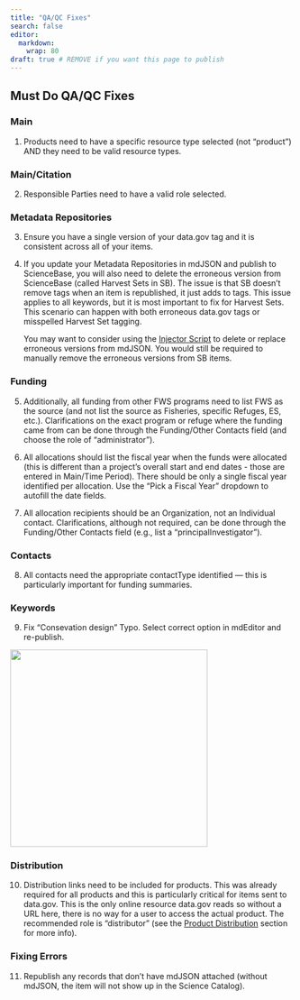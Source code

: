 ```yaml
---
title: "QA/QC Fixes"
search: false
editor: 
  markdown: 
    wrap: 80
draft: true # REMOVE if you want this page to publish    
---
```


## Must Do QA/QC Fixes

### Main

1. Products need to have a specific resource type selected (not “product”)
AND they need to be valid resource types. 

### Main/Citation

2. Responsible Parties need to have a valid role selected. 

### Metadata Repositories

3. Ensure you have a single version of your data.gov tag and it is consistent
across all of your items. 

4. If you update your Metadata Repositories in mdJSON and publish to
ScienceBase, you will also need to delete the erroneous version from ScienceBase
(called Harvest Sets in SB). The issue is that SB doesn’t remove tags when an
item is republished, it just adds to tags. This issue applies to all keywords,
but it is most important to fix for Harvest Sets. This scenario can happen with
both erroneous data.gov tags or misspelled Harvest Set tagging.

    You may want to consider using the 
    [Injector Script](../appendix/injector_script/injector_script_overview.qmd)
    to delete or replace erroneous versions from mdJSON. You would still be 
    required to manually remove the erroneous versions from SB items.

### Funding

5. Additionally, all funding from other FWS programs need to list FWS as the 
source (and not list the source as Fisheries, specific Refuges, ES, etc.).
Clarifications on the exact program or refuge where the funding came from
can be done through the Funding/Other Contacts field (and choose the role of
"administrator").

6. All allocations should list the fiscal year when the funds were allocated
(this is different than a project's overall start and end dates - those are
entered in Main/Time Period). There should be only a single fiscal year
identified per allocation. Use the “Pick a Fiscal Year” dropdown to autofill the
date fields.

7. All allocation recipients should be an Organization, not an Individual
contact. Clarifications, although not required, can be done through the
Funding/Other Contacts field (e.g., list a "principalInvestigator").

### Contacts

8. All contacts need the appropriate contactType identified — this is
particularly important for funding summaries. 

### Keywords

9. Fix “Consevation design” Typo. Select correct option in mdEditor and
re-publish. 

![](../../assets/science_catalog_consevation_design_search.png){width=350px fig-align="center"}

### Distribution

10. Distribution links need to be included for products. This was already
required for all products and this is particularly critical for items sent to
data.gov. This is the only online resource data.gov reads so without a URL here,
there is no way for a user to access the actual product. The recommended role is
"distributor" (see the [Product Distribution](../product_records/distribution_tab_product.qmd) section for more
info).

### Fixing Errors

11. Republish any records that don’t have mdJSON attached (without mdJSON,
the item will not show up in the Science Catalog). 

